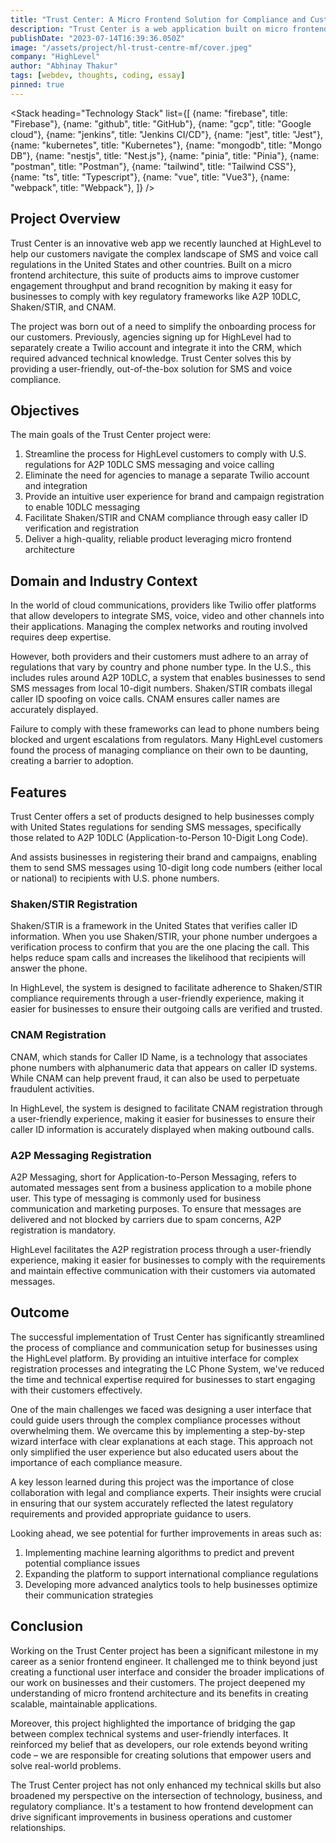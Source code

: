 ```yaml
---
title: "Trust Center: A Micro Frontend Solution for Compliance and Customer Engagement"
description: "Trust Center is a web application built on micro frontend architecture, designed to simplify compliance with global telephony and messaging regulations while enhancing customer engagement."
publishDate: "2023-07-14T16:39:36.050Z"
image: "/assets/project/hl-trust-centre-mf/cover.jpeg"
company: "HighLevel"
author: "Abhinay Thakur"
tags: [webdev, thoughts, coding, essay]
pinned: true
---
```



<LightBoxImage src="/assets/project/hl-trust-centre-mf/cover.jpeg" alt="Screenshot" noBorder />

<Stack 
  heading="Technology Stack"
  list={[
    {name: "firebase", title: "Firebase"},
    {name: "github", title: "GitHub"},
    {name: "gcp", title: "Google cloud"},
    {name: "jenkins", title: "Jenkins CI/CD"},
    {name: "jest", title: "Jest"},
    {name: "kubernetes", title: "Kubernetes"},
    {name: "mongodb", title: "Mongo DB"},
    {name: "nestjs", title: "Nest.js"},
    {name: "pinia", title: "Pinia"},
    {name: "postman", title: "Postman"},
    {name: "tailwind", title: "Tailwind CSS"},
    {name: "ts", title: "Typescript"},
    {name: "vue", title: "Vue3"},
    {name: "webpack", title: "Webpack"},
  ]}
/>

## Project Overview
Trust Center is an innovative web app we recently launched at HighLevel to help our customers navigate the complex landscape of SMS and voice call regulations in the United States and other countries. Built on a micro frontend architecture, this suite of products aims to improve customer engagement throughput and brand recognition by making it easy for businesses to comply with key regulatory frameworks like A2P 10DLC, Shaken/STIR, and CNAM. 

The project was born out of a need to simplify the onboarding process for our customers. Previously, agencies signing up for HighLevel had to separately create a Twilio account and integrate it into the CRM, which required advanced technical knowledge. Trust Center solves this by providing a user-friendly, out-of-the-box solution for SMS and voice compliance.

## Objectives
The main goals of the Trust Center project were:

1. Streamline the process for HighLevel customers to comply with U.S. regulations for A2P 10DLC SMS messaging and voice calling
2. Eliminate the need for agencies to manage a separate Twilio account and integration 
3. Provide an intuitive user experience for brand and campaign registration to enable 10DLC messaging
4. Facilitate Shaken/STIR and CNAM compliance through easy caller ID verification and registration
5. Deliver a high-quality, reliable product leveraging micro frontend architecture

## Domain and Industry Context
In the world of cloud communications, providers like Twilio offer platforms that allow developers to integrate SMS, voice, video and other channels into their applications. Managing the complex networks and routing involved requires deep expertise.

However, both providers and their customers must adhere to an array of regulations that vary by country and phone number type. In the U.S., this includes rules around A2P 10DLC, a system that enables businesses to send SMS messages from local 10-digit numbers. Shaken/STIR combats illegal caller ID spoofing on voice calls. CNAM ensures caller names are accurately displayed. 

Failure to comply with these frameworks can lead to phone numbers being blocked and urgent escalations from regulators. Many HighLevel customers found the process of managing compliance on their own to be daunting, creating a barrier to adoption.

## Features

Trust Center offers a set of products designed to help businesses comply with United States regulations for sending SMS messages, specifically those related to A2P 10DLC (Application-to-Person 10-Digit Long Code).

And assists businesses in registering their brand and campaigns, enabling them to send SMS messages using 10-digit long code numbers (either local or national) to recipients with U.S. phone numbers.

<LightBoxImage src="/assets/project/hl-trust-centre-mf/ss1.png" alt="Screenshot" />
<LightBoxImage src="/assets/project/hl-trust-centre-mf/ss2.png" alt="Screenshot" />
<LightBoxImage src="/assets/project/hl-trust-centre-mf/ss3.png" alt="Screenshot" />
<LightBoxImage src="/assets/project/hl-trust-centre-mf/ss4.png" alt="Screenshot" />
<LightBoxImage src="/assets/project/hl-trust-centre-mf/ss5.png" alt="Screenshot" />

### Shaken/STIR Registration

Shaken/STIR is a framework in the United States that verifies caller ID information. When you use Shaken/STIR, your phone number undergoes a verification process to confirm that you are the one placing the call. This helps reduce spam calls and increases the likelihood that recipients will answer the phone.

In HighLevel, the system is designed to facilitate adherence to Shaken/STIR compliance requirements through a user-friendly experience, making it easier for businesses to ensure their outgoing calls are verified and trusted.

<LightBoxImage src="/assets/project/hl-trust-centre-mf/ss6.png" alt="Screenshot" />

### CNAM Registration

CNAM, which stands for Caller ID Name, is a technology that associates phone numbers with alphanumeric data that appears on caller ID systems. While CNAM can help prevent fraud, it can also be used to perpetuate fraudulent activities.

In HighLevel, the system is designed to facilitate CNAM registration through a user-friendly experience, making it easier for businesses to ensure their caller ID information is accurately displayed when making outbound calls.

<LightBoxImage src="/assets/project/hl-trust-centre-mf/ss7.png" alt="Screenshot" />

### A2P Messaging Registration

A2P Messaging, short for Application-to-Person Messaging, refers to automated messages sent from a business application to a mobile phone user. This type of messaging is commonly used for business communication and marketing purposes. To ensure that messages are delivered and not blocked by carriers due to spam concerns, A2P registration is mandatory.

HighLevel facilitates the A2P registration process through a user-friendly experience, making it easier for businesses to comply with the requirements and maintain effective communication with their customers via automated messages.

<LightBoxImage src="/assets/project/hl-trust-centre-mf/ss8.png" alt="Screenshot" />
<LightBoxImage src="/assets/project/hl-trust-centre-mf/ss9.png" alt="Screenshot" />
<LightBoxImage src="/assets/project/hl-trust-centre-mf/ss10.png" alt="Screenshot" />
<LightBoxImage src="/assets/project/hl-trust-centre-mf/ss11.png" alt="Screenshot" />
<LightBoxImage src="/assets/project/hl-trust-centre-mf/ss12.png" alt="Screenshot" />
<LightBoxImage src="/assets/project/hl-trust-centre-mf/ss13.png" alt="Screenshot" />
<LightBoxImage src="/assets/project/hl-trust-centre-mf/ss14.png" alt="Screenshot" />

## Outcome

The successful implementation of Trust Center has significantly streamlined the process of compliance and communication setup for businesses using the HighLevel platform. By providing an intuitive interface for complex registration processes and integrating the LC Phone System, we've reduced the time and technical expertise required for businesses to start engaging with their customers effectively.

One of the main challenges we faced was designing a user interface that could guide users through the complex compliance processes without overwhelming them. We overcame this by implementing a step-by-step wizard interface with clear explanations at each stage. This approach not only simplified the user experience but also educated users about the importance of each compliance measure.

A key lesson learned during this project was the importance of close collaboration with legal and compliance experts. Their insights were crucial in ensuring that our system accurately reflected the latest regulatory requirements and provided appropriate guidance to users.

Looking ahead, we see potential for further improvements in areas such as:

1. Implementing machine learning algorithms to predict and prevent potential compliance issues
2. Expanding the platform to support international compliance regulations
3. Developing more advanced analytics tools to help businesses optimize their communication strategies

## Conclusion

Working on the Trust Center project has been a significant milestone in my career as a senior frontend engineer. It challenged me to think beyond just creating a functional user interface and consider the broader implications of our work on businesses and their customers. The project deepened my understanding of micro frontend architecture and its benefits in creating scalable, maintainable applications.

Moreover, this project highlighted the importance of bridging the gap between complex technical systems and user-friendly interfaces. It reinforced my belief that as developers, our role extends beyond writing code – we are responsible for creating solutions that empower users and solve real-world problems.

The Trust Center project has not only enhanced my technical skills but also broadened my perspective on the intersection of technology, business, and regulatory compliance. It's a testament to how frontend development can drive significant improvements in business operations and customer relationships.